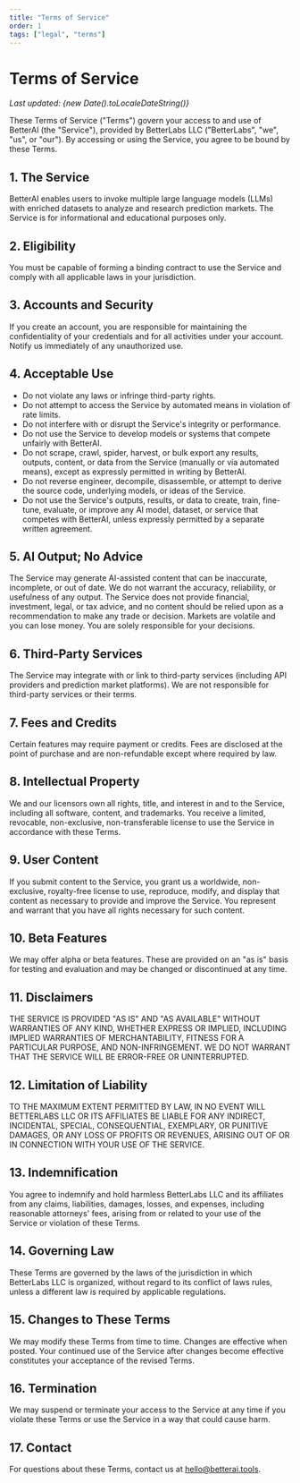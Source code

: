 ```yaml
---
title: "Terms of Service"
order: 1
tags: ["legal", "terms"]
---
```


# Terms of Service

*Last updated: {new Date().toLocaleDateString()}*

These Terms of Service ("Terms") govern your access to and use of BetterAI (the "Service"), provided by BetterLabs LLC ("BetterLabs", "we", "us", or "our"). By accessing or using the Service, you agree to be bound by these Terms.

## 1. The Service

BetterAI enables users to invoke multiple large language models (LLMs) with enriched datasets to analyze and research prediction markets. The Service is for informational and educational purposes only.

## 2. Eligibility

You must be capable of forming a binding contract to use the Service and comply with all applicable laws in your jurisdiction.

## 3. Accounts and Security

If you create an account, you are responsible for maintaining the confidentiality of your credentials and for all activities under your account. Notify us immediately of any unauthorized use.

## 4. Acceptable Use

- Do not violate any laws or infringe third-party rights.
- Do not attempt to access the Service by automated means in violation of rate limits.
- Do not interfere with or disrupt the Service's integrity or performance.
- Do not use the Service to develop models or systems that compete unfairly with BetterAI.
- Do not scrape, crawl, spider, harvest, or bulk export any results, outputs, content, or data from the Service (manually or via automated means), except as expressly permitted in writing by BetterAI.
- Do not reverse engineer, decompile, disassemble, or attempt to derive the source code, underlying models, or ideas of the Service.
- Do not use the Service's outputs, results, or data to create, train, fine-tune, evaluate, or improve any AI model, dataset, or service that competes with BetterAI, unless expressly permitted by a separate written agreement.

## 5. AI Output; No Advice

<Callout type="warn">
The Service may generate AI-assisted content that can be inaccurate, incomplete, or out of date. We do not warrant the accuracy, reliability, or usefulness of any output. The Service does not provide financial, investment, legal, or tax advice, and no content should be relied upon as a recommendation to make any trade or decision. Markets are volatile and you can lose money. You are solely responsible for your decisions.
</Callout>

## 6. Third-Party Services

The Service may integrate with or link to third-party services (including API providers and prediction market platforms). We are not responsible for third-party services or their terms.

## 7. Fees and Credits

Certain features may require payment or credits. Fees are disclosed at the point of purchase and are non-refundable except where required by law.

## 8. Intellectual Property

We and our licensors own all rights, title, and interest in and to the Service, including all software, content, and trademarks. You receive a limited, revocable, non-exclusive, non-transferable license to use the Service in accordance with these Terms.

## 9. User Content

If you submit content to the Service, you grant us a worldwide, non-exclusive, royalty-free license to use, reproduce, modify, and display that content as necessary to provide and improve the Service. You represent and warrant that you have all rights necessary for such content.

## 10. Beta Features

We may offer alpha or beta features. These are provided on an "as is" basis for testing and evaluation and may be changed or discontinued at any time.

## 11. Disclaimers

THE SERVICE IS PROVIDED "AS IS" AND "AS AVAILABLE" WITHOUT WARRANTIES OF ANY KIND, WHETHER EXPRESS OR IMPLIED, INCLUDING IMPLIED WARRANTIES OF MERCHANTABILITY, FITNESS FOR A PARTICULAR PURPOSE, AND NON-INFRINGEMENT. WE DO NOT WARRANT THAT THE SERVICE WILL BE ERROR-FREE OR UNINTERRUPTED.

## 12. Limitation of Liability

TO THE MAXIMUM EXTENT PERMITTED BY LAW, IN NO EVENT WILL BETTERLABS LLC OR ITS AFFILIATES BE LIABLE FOR ANY INDIRECT, INCIDENTAL, SPECIAL, CONSEQUENTIAL, EXEMPLARY, OR PUNITIVE DAMAGES, OR ANY LOSS OF PROFITS OR REVENUES, ARISING OUT OF OR IN CONNECTION WITH YOUR USE OF THE SERVICE.

## 13. Indemnification

You agree to indemnify and hold harmless BetterLabs LLC and its affiliates from any claims, liabilities, damages, losses, and expenses, including reasonable attorneys' fees, arising from or related to your use of the Service or violation of these Terms.

## 14. Governing Law

These Terms are governed by the laws of the jurisdiction in which BetterLabs LLC is organized, without regard to its conflict of laws rules, unless a different law is required by applicable regulations.

## 15. Changes to These Terms

We may modify these Terms from time to time. Changes are effective when posted. Your continued use of the Service after changes become effective constitutes your acceptance of the revised Terms.

## 16. Termination

We may suspend or terminate your access to the Service at any time if you violate these Terms or use the Service in a way that could cause harm.

## 17. Contact

For questions about these Terms, contact us at [hello@betterai.tools](mailto:hello@betterai.tools).